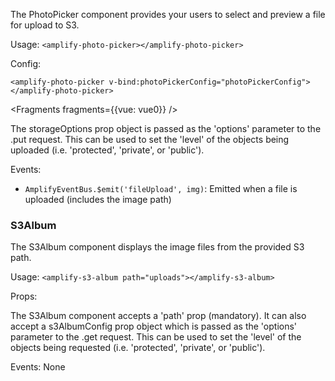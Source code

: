 The PhotoPicker component provides your users to select and preview a file for upload to S3.

Usage: ```<amplify-photo-picker></amplify-photo-picker>```

Config:
```
<amplify-photo-picker v-bind:photoPickerConfig="photoPickerConfig"></amplify-photo-picker>
```


<Fragments fragments={{vue: vue0}} />

The storageOptions prop object is passed as the 'options' parameter to the .put request.  This can be used to set the 'level' of the objects being uploaded (i.e. 'protected', 'private', or 'public').

Events:

* ```AmplifyEventBus.$emit('fileUpload', img)```: Emitted when a file is uploaded (includes the image path)

### S3Album

The S3Album component displays the image files from the provided S3 path.

Usage: ```<amplify-s3-album path="uploads"></amplify-s3-album>```

Props:

The S3Album component accepts a 'path' prop (mandatory). It can also accept a s3AlbumConfig prop object which is passed as the 'options' parameter to the .get request.  This can be used to set the 'level' of the objects being requested (i.e. 'protected', 'private', or 'public').

Events: None